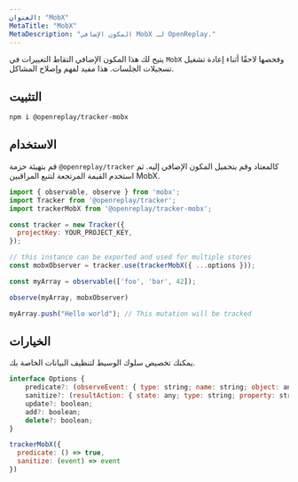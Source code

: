 ```yaml
---
العنوان: "MobX"
MetaTitle: "MobX"
MetaDescription: "المكون الإضافي MobX لـ OpenReplay."
---
```


يتيح لك هذا المكون الإضافي التقاط التغييرات في `MobX` وفحصها لاحقًا أثناء إعادة تشغيل تسجيلات الجلسات. هذا مفيد لفهم وإصلاح المشاكل.

## التثبيت


```bash
npm i @openreplay/tracker-mobx
```


## الاستخدام

قم بتهيئة حزمة `@openreplay/tracker` كالمعتاد وقم بتحميل المكون الإضافي إليه.
ثم استخدم القيمة المرتجعة لتتبع المراقبين MobX.


```js
import { observable, observe } from 'mobx';
import Tracker from '@openreplay/tracker';
import trackerMobX from '@openreplay/tracker-mobx';

const tracker = new Tracker({
  projectKey: YOUR_PROJECT_KEY,
});

// this instance can be exported and used for multiple stores
const mobxObserver = tracker.use(trackerMobX({ ...options }));

const myArray = observable(['foo', 'bar', 42]);

observe(myArray, mobxObserver)

myArray.push("Hello world"); // This mutation will be tracked
```


## الخيارات

يمكنك تخصيص سلوك الوسيط لتنظيف البيانات الخاصة بك.


```js
interface Options {
    predicate?: (observeEvent: { type: string; name: string; object: any; debugObjectName: string }) => boolean;
    sanitize?: (resultAction: { state: any; type: string; property: string }) => { state: any; type: string; property: string };
    update?: boolean;
    add?: boolean;
    delete?: boolean;
}

trackerMobX({
  predicate: () => true,
  sanitize: (event) => event
})
```

